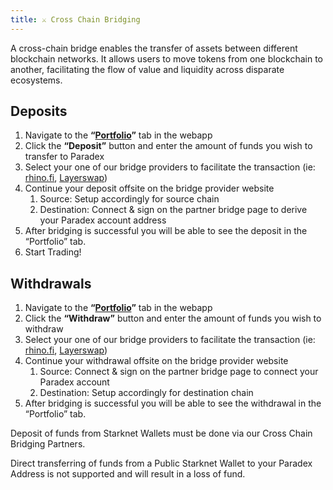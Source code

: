 ```yaml
---
title: ⚔️ Cross Chain Bridging
---
```

A cross-chain bridge enables the transfer of assets between different blockchain networks. It allows users to move tokens from one blockchain to another, facilitating the flow of value and liquidity across disparate ecosystems.

## Deposits

1. Navigate to the **“**[**Portfolio**](https://app.paradex.trade/portfolio)**”** tab in the webapp
2. Click the **“Deposit”** button and enter the amount of funds you wish to transfer to Paradex
3. Select your one of our bridge providers to facilitate the transaction (ie: [rhino.fi](http://rhino.fi), [Layerswap](https://layerswap.io/))
4. Continue your deposit offsite on the bridge provider website
   1. Source: Setup accordingly for source chain
   2. Destination: Connect & sign on the partner bridge page to derive your Paradex account address
5. After bridging is successful you will be able to see the deposit in the “Portfolio” tab.
6. Start Trading!

## Withdrawals

1. Navigate to the **“**[**Portfolio**](https://app.paradex.trade/portfolio)**”** tab in the webapp
2. Click the **“Withdraw”** button and enter the amount of funds you wish to withdraw
3. Select your one of our bridge providers to facilitate the transaction (ie: [rhino.fi](http://rhino.fi), [Layerswap](https://layerswap.io/))
4. Continue your withdrawal offsite on the bridge provider website
   1. Source: Connect & sign on the partner bridge page to connect your Paradex account
   2. Destination: Setup accordingly for destination chain
5. After bridging is successful you will be able to see the withdrawal in the “Portfolio” tab.



<Warning>
Deposit of funds from Starknet Wallets must be done via our Cross Chain Bridging Partners.

Direct transferring of funds from a Public Starknet Wallet to your Paradex Address is not supported and will result in a loss of fund.
</Warning>
